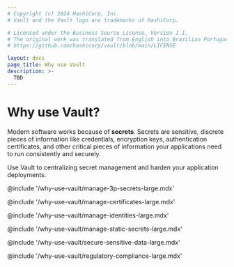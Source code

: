 ```yaml
---
# Copyright (c) 2024 HashiCorp, Inc.
# Vault and the Vault logo are trademarks of HashiCorp.

# Licensed under the Business Source License, Version 1.1.
# The original work was translated from English into Brazilian Portuguese.
# https://github.com/hashicorp/vault/blob/main/LICENSE

layout: docs
page_title: Why use Vault
description: >-
  TBD
---
```


# Why use Vault?

Modern software works because of **secrets**. Secrets are sensitive, discrete
pieces of information like credentials, encryption keys, authentication
certificates, and other critical pieces of information your applications need
to run consistently and securely.

Use Vault to centralizing secret management and harden your application
deployments.


@include '/why-use-vault/manage-3p-secrets-large.mdx'

@include '/why-use-vault/manage-certificates-large.mdx'

@include '/why-use-vault/manage-identities-large.mdx'

@include '/why-use-vault/manage-static-secrets-large.mdx'

@include '/why-use-vault/secure-sensitive-data-large.mdx'

@include '/why-use-vault/regulatory-compliance-large.mdx'
